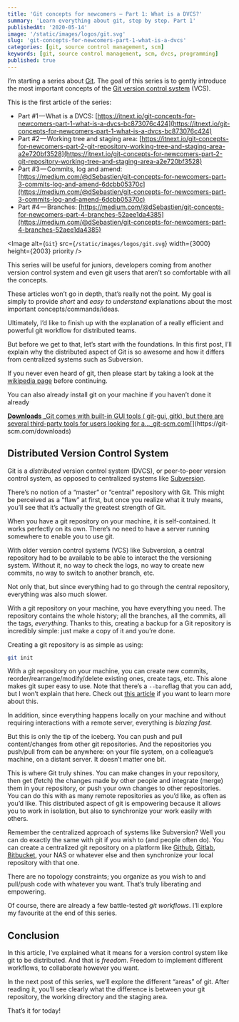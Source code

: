 ```yaml
---
title: 'Git concepts for newcomers — Part 1: What is a DVCS?'
summary: 'Learn everything about git, step by step. Part 1'
publishedAt: '2020-05-14'
image: '/static/images/logos/git.svg'
slug: 'git-concepts-for-newcomers-part-1-what-is-a-dvcs'
categories: [git, source control management, scm]
keywords: [git, source control management, scm, dvcs, programming]
published: true
---
```


I’m starting a series about [Git](https://git-scm.com/). The goal of this series is to gently introduce the most important concepts of the [Git version control system](https://git-scm.com/) (VCS).

This is the first article of the series:

- Part #1 — What is a DVCS: [https://itnext.io/git-concepts-for-newcomers-part-1-what-is-a-dvcs-bc873076c424](https://itnext.io/git-concepts-for-newcomers-part-1-what-is-a-dvcs-bc873076c424)
- Part #2 — Working tree and staging area: [https://itnext.io/git-concepts-for-newcomers-part-2-git-repository-working-tree-and-staging-area-a2e720bf3528](https://itnext.io/git-concepts-for-newcomers-part-2-git-repository-working-tree-and-staging-area-a2e720bf3528)
- Part #3 — Commits, log and amend: [https://medium.com/@dSebastien/git-concepts-for-newcomers-part-3-commits-log-and-amend-6dcbb05370c](https://medium.com/@dSebastien/git-concepts-for-newcomers-part-3-commits-log-and-amend-6dcbb05370c)
- Part #4 — Branches: [https://medium.com/@dSebastien/git-concepts-for-newcomers-part-4-branches-52aee1da4385](https://medium.com/@dSebastien/git-concepts-for-newcomers-part-4-branches-52aee1da4385)

<Image
  alt={`Git`}
  src={`/static/images/logos/git.svg`}
  width={3000}
  height={2003}
  priority
/>

This series will be useful for juniors, developers coming from another version control system and even git users that aren’t so comfortable with all the concepts.

These articles won’t go in depth, that’s really not the point. My goal is simply to provide _short_ and _easy to understand_ explanations about the most important concepts/commands/ideas.

Ultimately, I’d like to finish up with the explanation of a really efficient and powerful git workflow for distributed teams.

But before we get to that, let’s start with the foundations. In this first post, I’ll explain why the distributed aspect of Git is so awesome and how it differs from centralized systems such as Subversion.

If you never even heard of git, then please start by taking a look at the [wikipedia page](https://en.wikipedia.org/wiki/Git) before continuing.

You can also already install git on your machine if you haven’t done it already

[**Downloads**
\_Git comes with built-in GUI tools ( git-gui, gitk), but there are several third-party tools for users looking for a…\_git-scm.com](https://git-scm.com/downloads 'https://git-scm.com/downloads')[](https://git-scm.com/downloads)

## Distributed Version Control System

Git is a _distributed_ version control system (DVCS), or peer-to-peer version control system, as opposed to centralized systems like [Subversion](https://subversion.apache.org/).

There’s no notion of a “master” or “central” repository with Git. This might be perceived as a “flaw” at first, but once you realize what it truly means, you’ll see that it’s actually the greatest strength of Git.

When you have a git repository on your machine, it is self-contained. It works perfectly on its own. There’s no need to have a server running somewhere to enable you to use git.

With older version control systems (VCS) like Subversion, a central repository had to be available to be able to interact the the versioning system. Without it, no way to check the logs, no way to create new commits, no way to switch to another branch, etc.

Not only that, but since everything had to go through the central repository, everything was also much slower.

With a git repository on your machine, you have everything you need. The repository contains the whole history; all the branches, all the commits, all the tags, _everything_. Thanks to this, creating a backup for a Git repository is incredibly simple: just make a copy of it and you’re done.

Creating a git repository is as simple as using:

```bash
git init
```

With a git repository on your machine, you can create new commits, reorder/rearrange/modify/delete existing ones, create tags, etc. This alone makes git super easy to use. Note that there’s a `--bare`flag that you can add, but I won’t explain that here. Check out [this article](http://www.saintsjd.com/2011/01/what-is-a-bare-git-repository/) if you want to learn more about this.

In addition, since everything happens locally on your machine and without requiring interactions with a remote server, everything is _blazing fast_.

But this is only the tip of the iceberg. You can push and pull content/changes from other git repositories. And the repositories you push/pull from can be anywhere: on your file system, on a colleague’s machine, on a distant server. It doesn’t matter one bit.

This is where Git truly shines. You can make changes in your repository, then get (fetch) the changes made by other people and integrate (merge) them in your repository, or push your own changes to other repositories. You can do this with as many remote repositories as you’d like, as often as you’d like. This distributed aspect of git is empowering because it allows you to work in isolation, but also to synchronize your work easily with others.

Remember the centralized approach of systems like Subversion? Well you can do exactly the same with git if you wish to (and people often do). You can create a centralized git repository on a platform like [Github](https://github.com/), [Gitlab](https://about.gitlab.com/), [Bitbucket](https://bitbucket.org/), your NAS or whatever else and then synchronize your local repository with that one.

There are no topology constraints; you organize as you wish to and pull/push code with whatever you want. That’s truly liberating and empowering.

Of course, there are already a few battle-tested _git_ _workflows_. I’ll explore my favourite at the end of this series.

## Conclusion

In this article, I’ve explained what it means for a version control system like git to be distributed. And that is _freedom_. Freedom to implement different workflows, to collaborate however you want.

In the next post of this series, we’ll explore the different “areas” of git. After reading it, you’ll see clearly what the difference is between your git repository, the working directory and the staging area.

That’s it for today!

<BlogPostSignature />
